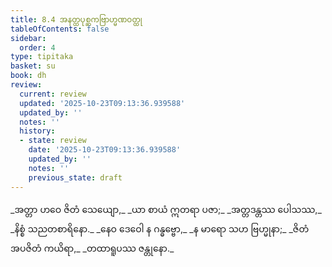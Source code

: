 ```yaml
---
title: 8.4 အနတ္ထပုစ္ဆကဗြာဟ္မဏဝတ္ထု
tableOfContents: false
sidebar:
  order: 4
type: tipitaka
basket: su
book: dh
review:
  current: review
  updated: '2025-10-23T09:13:36.939588'
  updated_by: ''
  notes: ''
  history:
  - state: review
    date: '2025-10-23T09:13:36.939588'
    updated_by: ''
    notes: ''
    previous_state: draft
---
```



<ReviewStatus review={frontmatter.review} showDetails={true} />

<HypothesisAnnotation frontmatter={frontmatter} />

<DynamicBreadcrumb />

<Division number="104" book="dh" e="ch" v="18" p="28">

<Paragraph number="112" type="verses" book="dh">
_အတ္တာ ဟဝေ ဇိတံ သေယျော,_  
_ယာ စာယံ ဣတရာ ပဇာ;_  
_အတ္တဒန္တဿ ပေါသဿ,_  
_နိစ္စံ သညတစာရိနော._  

</Paragraph>

</Division>
<Division number="105" book="dh" e="ch" v="18" p="28">

<Paragraph number="113" type="verses" book="dh">
_နေဝ ဒေဝေါ န ဂန္ဓဗ္ဗော,_  
_န မာရော သဟ ဗြဟ္မုနာ;_  
_ဇိတံ အပဇိတံ ကယိရာ,_  
_တထာရူပဿ ဇန္တုနော._
</Paragraph>
</Division>